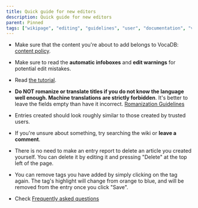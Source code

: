 ---
title: Quick guide for new editors
description: Quick guide for new editors
parent: Pinned
tags: ["wikipage", "editing", "guidelines", "user", "documentation", "vocadb"]
---

- Make sure that the content you're about to add belongs to VocaDB:  [content policy](/docs/content-policy).

- Make sure to read the **automatic infoboxes** and **edit warnings** for potential edit mistakes. 

- Read [the tutorial](/docs/vocadb-explained).

- **Do NOT romanize or translate titles if you do not know the language well enough. Machine translations are strictly forbidden**. It's better to leave the fields empty than have it incorrect. [Romanization Guidelines](/docs/romanization-guidelines)

- Entries created should look roughly similar to those created by trusted users.

- If you're unsure about something, try searching the wiki or **leave a comment**.

- There is no need to make an entry report to delete an article you created yourself. You can delete it by editing it and pressing "Delete" at the top left of the page.

- You can remove tags you have added by simply clicking on the tag again. The tag's highlight will change from orange to blue, and will be removed from the entry once you click "Save".

- Check [Frequently asked questions](/docs/vocadb-editing-faq)